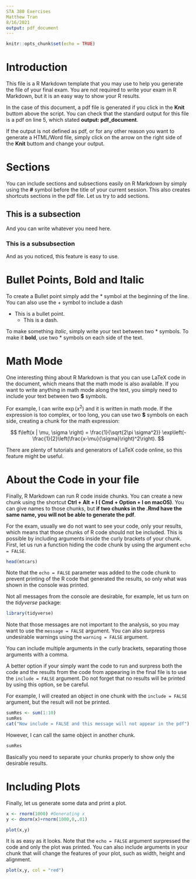 ---
STA 380 Exercises
Matthew Tran
8/16/2021
output: pdf_document
---

```{r setup, include=FALSE}
knitr::opts_chunk$set(echo = TRUE)
```

# Introduction

This file is a R Markdown template that you may use to help you generate the file of your final exam. You are not required to write your exam in R Markdown, but it is an easy way to show your R results. 

In the case of this document, a pdf file is generated if you click in the **Knit** buttom above the script. You can check that the standard output for this file is a pdf on line 5, which stated **output: pdf_document**. 

If the output is not defined as pdf, or for any other reason you want to generate a HTML/Word file, simply click on the arrow on the right side of the **Knit** buttom and change your output.

# Sections

You can include sections and subsections easily on R Markdown by simply using the **#** symbol before the title of your current session. This also creates shortcuts sections in the pdf file. Let us try to add  sections.

## This is a subsection

And you can write whatever you need here.

### This is a subsubsection

And as you noticed, this feature is easy to use.

# Bullet Points, Bold and Italic

To create a Bullet point simply add the * symbol at the beginning of the line. You can also use the + symbol to include a dash

* This is a bullet point.
  + This is a dash.

To make something *italic*, simply write your text between two * symbols. To make it **bold**, use two * symbols on each side of the text.

# Math Mode

One interesting thing about R Markdown is that you can use LaTeX code in the document, which means that the math mode is also available. If you want to write anything in math mode along the text, you simply need to include your text between two **$** symbols.

For example, I can write $\exp(x^2)$ and it is written in math mode. If the expression is too complex, or too long, you can use two **$** symbols on each side, creating a chunk for the math expression:

$$
f\left(x | \mu, \sigma \right) = \frac{1}{\sqrt{2\pi \sigma^2}} \exp\left(-\frac{1}{2}\left(\frac{x-\mu}{\sigma}\right)^2\right).
$$

There are plenty of tutorials and generators of LaTeX code online, so this feature might be useful.

# About the Code in your file

Finally, R Markdown can run R code inside chunks. You can create a new chunk using the shortcut **Ctrl + Alt + I ( Cmd + Option + I on macOS)**. You can give names to those chunks, but **if two chunks in the .Rmd have the same name, you will not be able to generate the pdf**.

For the exam, usually we do not want to see your code, only your results, which means that those chunks of R code should not be included. This is possible by including arguments inside the curly brackets of your chunk. First, let us run a function hiding the code chunk by using the argument `echo = FALSE`.

```{r example1, echo=FALSE}
head(mtcars)
```

Note that the `echo = FALSE` parameter was added to the code chunk to prevent printing of the R code that generated the results, so only what was shown in the console was printed.

Not all messages from the console are desirable, for example, let us turn on the *tidyverse* package:

```{r example2, echo=FALSE}
library(tidyverse)
```

Note that those messages are not important to the analysis, so you may want to use the `message = FALSE` argument. You can also surpress undesirable warnings using the `warning = FALSE` argument. 

You can include multiple arguments in the curly brackets, separating those arguments with a comma.

A better option if your simply want the code to run and surpress both the code and the results from the code from appearing in the final file is to use the `include = FALSE` argument. Do not forget that no results will be printed by using this option, se be careful.

For example, I will created an object in one chunk with the `include = FALSE` argument, but the result will not be printed.

```{r example3, include = FALSE}
sumRes <- sum(1:10)
sumRes
cat("Now include = FALSE and this message will not appear in the pdf")
```

However, I can call the same object in another chunk.

```{r example4, echo=FALSE}
sumRes
```

Basically you need to separate your chunks properly to show only the desirable results.


# Including Plots

Finally, let us generate some data and print a plot.

```{r fig1, echo=FALSE}
x <- rnorm(1000) #Generating x
y <- dnorm(x)+rnorm(1000,0,.01)

plot(x,y)
```

It is as easy as it looks. Note that the `echo = FALSE` argument surpressed the code and only the plot was printed. You can also include arguments in your chunk that will change the features of your plot, such as width, height and alignment.

```{r fig2, echo=FALSE, fig.align='left', fig.height = 3, fig.width = 5}
plot(x,y, col = "red")
```

